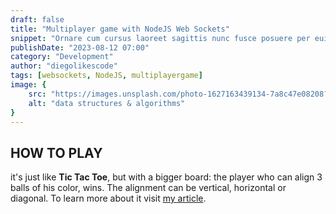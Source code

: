```yaml
---
draft: false
title: "Multiplayer game with NodeJS Web Sockets"
snippet: "Ornare cum cursus laoreet sagittis nunc fusce posuere per euismod dis vehicula a, semper fames lacus maecenas dictumst pulvinar neque enim non potenti. Torquent hac sociosqu eleifend potenti."
publishDate: "2023-08-12 07:00"
category: "Development"
author: "diegolikescode"
tags: [websockets, NodeJS, multiplayergame]
image: {
    src: "https://images.unsplash.com/photo-1627163439134-7a8c47e08208?&fit=crop&w=430&h=240",
    alt: "data structures & algorithms"
}
---
```


## HOW TO PLAY
it's just like **Tic Tac Toe**, but with a bigger board: the player who can align 3 balls of his color, wins. The alignment can be vertical, horizontal or diagonal. To learn more about it visit <a href="http://google.com" target="_blank">my article</a>.

<Game client:only />

